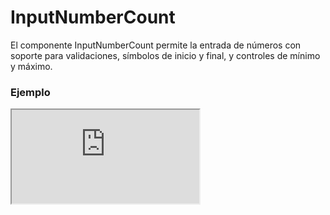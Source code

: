 # InputNumberCount

El componente InputNumberCount permite la entrada de números con soporte para validaciones, símbolos de inicio y final, y controles de mínimo y máximo.


### Ejemplo

<Iframe
  minHeightIframe="30dvh"
  src="https://fenextjs-component-storybook.vercel.app/iframe.html?args=&id=input-inputnumbercount--index&viewMode=story"
/>

### Importacion

Para importar el componente InputNumberCount, se puede hacer desde fenextjs

```tsx copy
import { InputNumberCount } from "fenextjs";
```

### Parametros

| Parametro          | Tipo                             | Requerido | Default   | Descripcion                                                         |
| ------------------ | -------------------------------- | --------- | --------- | ------------------------------------------------------------------- |
| symbolInit         | string                           | no        | '$'       | El símbolo que se muestra al inicio del valor numérico en el campo. |
| symbolFinal        | string                           | no        | ''        | El símbolo que se muestra al final del valor numérico en el campo.  |
| defaultValue       | number \| ''                     | no        | ''        | El valor predeterminado del input.                                  |
| value              | number \| ''                     | no        | undefined | El valor actual del input.                                          |
| onChange           | (v: number \| '') =\> void       | no        | undefined | Función que se ejecuta cuando el valor del input cambia.            |
| min                | number                           | no        | -Infinity | El valor mínimo permitido para el input.                            |
| max                | number                           | no        | Infinity  | El valor máximo permitido para el input.                            |
| aplyMin            | boolean                          | no        | false     | Si se debe aplicar la restricción mínima.                           |
| aplyMax            | boolean                          | no        | true      | Si se debe aplicar la restricción máxima.                           |
| minError           | string                           | no        | undefined | Mensaje de error cuando el valor es menor que el mínimo permitido.  |
| maxError           | string                           | no        | undefined | Mensaje de error cuando el valor es mayor que el máximo permitido.  |
| validator          | FenextjsValidatorClass\<number\> | no        | undefined | Instancia de FenextjsValidator para validaciones personalizadas.    |
| optionsParseNumber | Intl.NumberFormatOptions         | no        | undefined | Opciones para formatear el número.                                  |

### Storybook

Para ver el storybook del componente lo puede hacer con este [link](https://fenextjs-component-storybook.vercel.app/?path=/story/input-inputnumbercount--index)

### Usos

- InputNumberCount básico

```tsx copy
<InputNumberCount />
```

- InputNumberCount con símbolos personalizados

```tsx copy
<InputNumberCount symbolInit="€" symbolFinal="EUR" />
```

- InputNumberCount con valores mínimo y máximo

```tsx copy
<InputNumberCount min={10} max={100} />
```

- InputNumberCount con validación personalizada

```tsx copy
<InputNumberCount validator={customValidator} />
```
